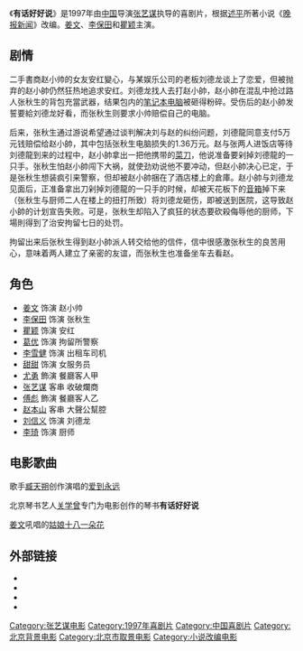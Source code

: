 {{Infobox Film
| name             = 有话好好说
| original_name    = Keep Cool
| image            = Keep Cool movie.jpg
| caption          = 海报
| director         = [[张艺谋|张艺谋]]
| producer         = [[王一鹏|王一鹏]]<br />[[张卫平|张卫平]]
| writer           = [[述平|述平]]
| based on         = 《[[晚报新闻|晚报新闻]]》 （述平）
| narrator         = 
| starring         = [[姜文|姜文]]<br />[[李保田|李保田]]<br />[[瞿颖|瞿颖]]
| music            = [[臧天朔|臧天朔]]
| cinematography   = [[吕乐|吕乐]]
| editing          = [[杜远|杜远]]
| studio          = {{flagicon|CHN}} [[广西电影制片厂|广西电影制片厂]]
| distributor      = 
| released         = 1997年5月16日
| rate             = 
| runtime          = 93 分钟
| country          = {{CHN}}
| language         = [[普通話|普通話]]
| imdb_id          = 
| amg_id           = 
| budget           = 
| gross            = 
| preceded_by      = 
| followed_by      = 
| cn_name  = 
| tw_name  = 
| hk_name  = 
| 公映許可 = {{CFA|故|1996|082}}
}}

《'''有话好好说'''》是1997年由[[中国|中国]]导演[[张艺谋|张艺谋]]执导的喜剧片，根据[[述平|述平]]所著小说《[[晚报新闻|晚报新闻]]》改编。[[姜文|姜文]]、[[李保田|李保田]]和[[瞿颖|瞿颖]]主演。

== 剧情 ==
二手書商赵小帅的女友安红變心，与某娱乐公司的老板刘德龙谈上了恋爱，但被抛弃的赵小帥仍然狂热地追求安红。刘德龙找人去打赵小帥，赵小帥在混乱中抢过路人张秋生的背包充當武器，结果包内的[[笔记本电脑|笔记本电脑]]被砸得粉碎。受伤后的赵小帥发誓要給刘德龙好看，而张秋生则要求小帅赔偿自己的电脑。

后来，张秋生通过游说希望通过谈判解决刘与赵的纠纷问题，刘德龍同意支付5万元钱赔偿给赵小帥，其中包括张秋生电脑损失的1.36万元。赵与张两人进饭店等待刘德龍到来的过程中，赵小帥拿出一把他携带的[[菜刀|菜刀]]，他说准备要剁掉刘德龍的一只手。张秋生怕赵小帥闯下大祸，就使劲劝说他不要冲动，但赵小帥决心已定，于是张秋生想装疯引来警察，但却被赵小帥捆在了酒店楼上的倉庫。赵小帥与刘德龙见面后，正准备拿出刀剁掉刘德龍的一只手的时候，却被天花板下的[[音箱|音箱]]掉下来（张秋生与厨师二人在楼上的扭打所致）将刘德龙砸伤，即被送到医院，这导致赵小帥的计划宣告失败。可是，张秋生却陷入了疯狂的状态要砍殺侮辱他的厨师，下場則得到了治安拘留七日的处罚。

拘留出来后张秋生得到赵小帥派人转交给他的信件，信中很感激张秋生的良苦用心，意味着两人建立了亲密的友谊，而张秋生也准备坐车去看赵。

== 角色 ==
*[[姜文|姜文]] 饰演 赵小帅
*[[李保田|李保田]] 饰演 张秋生
*[[瞿颖|瞿颖]] 饰演 安红
*[[葛优|葛优]] 饰演 拘留所警察
*[[李雪健|李雪健]] 饰演 出租车司机
*[[甜甜|甜甜]] 饰演 女服务员
*[[尤勇|尤勇]] 飾演 餐廳客人甲
*[[张艺谋|张艺谋]] 客串 收破爛商
*[[傅彪|傅彪]] 飾演 餐廳客人乙
*[[赵本山|赵本山]] 客串 大聲公幫腔
*[[刘信义|刘信义]] 饰演 刘德龙
*[[李琦_(演员)|李琦]] 饰演 厨师

==电影歌曲==
歌手[[臧天朔|臧天朔]]创作演唱的[[爱到永远|爱到永远]]

北京琴书艺人[[关学曾|关学曾]]专门为电影创作的琴书'''有话好好说'''

[[姜文|姜文]]吼唱的[[姑娘十八一朵花|姑娘十八一朵花]]

==外部链接==
*{{imdb title|id=0120543}}
*{{Amg movie|158658}}
*{{douban|1296436}}
*{{rotten-tomatoes|id=keep_cool}}

{{张艺谋}}
{{姜文电影作品}}
{{DEFAULTSORT:YOU}}
[[Category:张艺谋电影|Category:张艺谋电影]]
[[Category:1997年喜剧片|Category:1997年喜剧片]]
[[Category:中国喜剧片|Category:中国喜剧片]]
[[Category:北京背景电影|Category:北京背景电影]]
[[Category:北京市取景电影|Category:北京市取景电影]]
[[Category:小说改编电影|Category:小说改编电影]]